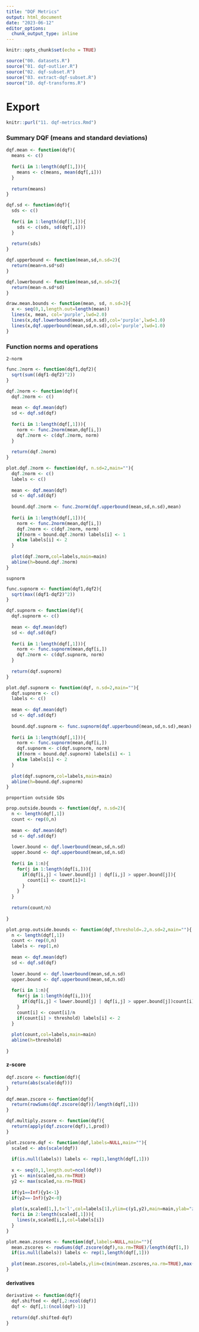 ```yaml
---
title: "DQF Metrics"
output: html_document
date: "2023-06-12"
editor_options: 
  chunk_output_type: inline
---
```


```r
knitr::opts_chunk$set(echo = TRUE)
```

```r
source("00. datasets.R")
source("01. dqf-outlier.R")
source("02. dqf-subset.R")
source("03. extract-dqf-subset.R")
source("10. dqf-transforms.R")
```

# Export
```r
knitr::purl("11. dqf-metrics.Rmd")
```


### Summary DQF (means and standard deviations)

```r
dqf.mean <- function(dqf){
  means <- c()
  
  for(i in 1:length(dqf[1,])){
    means <- c(means, mean(dqf[,i]))
  }
  
  return(means)
}
```

```r
dqf.sd <- function(dqf){
  sds <- c()
  
  for(i in 1:length(dqf[1,])){
    sds <- c(sds, sd(dqf[,i]))
  }
  
  return(sds)
}
```

```r
dqf.upperbound <- function(mean,sd,n.sd=2){
  return(mean+n.sd*sd)
}

dqf.lowerbound <- function(mean,sd,n.sd=2){
  return(mean-n.sd*sd)
}
```

```r
draw.mean.bounds <- function(mean, sd, n.sd=2){
  x <- seq(0,1,length.out=length(mean))
  lines(x, mean, col='purple',lwd=2.0)
  lines(x,dqf.lowerbound(mean,sd,n.sd),col='purple',lwd=1.0)
  lines(x,dqf.upperbound(mean,sd,n.sd),col='purple',lwd=1.0)
}
```

### Function norms and operations

`2-norm`

```r
func.2norm <- function(dqf1,dqf2){
  sqrt(sum((dqf1-dqf2)^2))
}
```

```r
dqf.2norm <- function(dqf){
  dqf.2norm <- c()
  
  mean <- dqf.mean(dqf)
  sd <- dqf.sd(dqf)
  
  for(i in 1:length(dqf[,1])){
    norm <- func.2norm(mean,dqf[i,])
    dqf.2norm <- c(dqf.2norm, norm)
  }
  
  return(dqf.2norm)
}
```

```r
plot.dqf.2norm <- function(dqf, n.sd=2,main=""){
  dqf.2norm <- c()
  labels <- c()
  
  mean <- dqf.mean(dqf)
  sd <- dqf.sd(dqf)
  
  bound.dqf.2norm <- func.2norm(dqf.upperbound(mean,sd,n.sd),mean)
  
  for(i in 1:length(dqf[,1])){
    norm <- func.2norm(mean,dqf[i,])
    dqf.2norm <- c(dqf.2norm, norm)
    if(norm < bound.dqf.2norm) labels[i] <- 1
    else labels[i] <- 2
  }
  
  plot(dqf.2norm,col=labels,main=main)
  abline(h=bound.dqf.2norm)
}
```

`supnorm`

```r
func.supnorm <- function(dqf1,dqf2){
  sqrt(max((dqf1-dqf2)^2))
}
```

```r
dqf.supnorm <- function(dqf){
  dqf.supnorm <- c()
  
  mean <- dqf.mean(dqf)
  sd <- dqf.sd(dqf)
  
  for(i in 1:length(dqf[,1])){
    norm <- func.supnorm(mean,dqf[i,])
    dqf.2norm <- c(dqf.supnorm, norm)
  }
  
  return(dqf.supnorm)
}
```

```r
plot.dqf.supnorm <- function(dqf, n.sd=2,main=""){
  dqf.supnorm <- c()
  labels <- c()
  
  mean <- dqf.mean(dqf)
  sd <- dqf.sd(dqf)
  
  bound.dqf.supnorm <- func.supnorm(dqf.upperbound(mean,sd,n.sd),mean)
  
  for(i in 1:length(dqf[,1])){
    norm <- func.supnorm(mean,dqf[i,])
    dqf.supnorm <- c(dqf.supnorm, norm)
    if(norm < bound.dqf.supnorm) labels[i] <- 1
    else labels[i] <- 2
  }
  
  plot(dqf.supnorm,col=labels,main=main)
  abline(h=bound.dqf.supnorm)
}
```

`proportion outside SDs`

```r
prop.outside.bounds <- function(dqf, n.sd=2){
  n <- length(dqf[,1])
  count <- rep(0,n)
  
  mean <- dqf.mean(dqf)
  sd <- dqf.sd(dqf)
  
  lower.bound <- dqf.lowerbound(mean,sd,n.sd)
  upper.bound <- dqf.upperbound(mean,sd,n.sd)
  
  for(i in 1:n){
    for(j in 1:length(dqf[i,])){
      if(dqf[i,j] < lower.bound[j] | dqf[i,j] > upper.bound[j]){
        count[i] <- count[i]+1
      }
    }
  }
  
  return(count/n)
  
}
```

```r
plot.prop.outside.bounds <- function(dqf,threshold=.2,n.sd=2,main=""){
  n <- length(dqf[,1])
  count <- rep(0,n)
  labels <- rep(1,n)
  
  mean <- dqf.mean(dqf)
  sd <- dqf.sd(dqf)
  
  lower.bound <- dqf.lowerbound(mean,sd,n.sd)
  upper.bound <- dqf.upperbound(mean,sd,n.sd)
  
  for(i in 1:n){
    for(j in 1:length(dqf[i,])){
      if(dqf[i,j] < lower.bound[j] | dqf[i,j] > upper.bound[j])count[i] <- count[i]+1
    }
    count[i] <- count[i]/n
    if(count[i] > threshold) labels[i] <- 2  
  }
  
  plot(count,col=labels,main=main)
  abline(h=threshold)
  
}
```

#### z-score

```r
dqf.zscore <- function(dqf){
  return(abs(scale(dqf)))
}
```

```r
dqf.mean.zscore <- function(dqf){
  return(rowSums(dqf.zscore(dqf))/length(dqf[,1]))
}
```

```r
dqf.multiply.zscore <- function(dqf){
  return(apply(dqf.zscore(dqf),1,prod))
}
```

```r
plot.zscore.dqf <- function(dqf,labels=NULL,main=""){
  scaled <- abs(scale(dqf))
  
  if(is.null(labels)) labels <- rep(1,length(dqf[,1]))
  
  x <- seq(0,1,length.out=ncol(dqf))
  y1 <- min(scaled,na.rm=TRUE)
  y2 <- max(scaled,na.rm=TRUE)
  
  if(y1==Inf){y1<-1}
  if(y2==-Inf){y2<-0}
  
  plot(x,scaled[1,],t='l',col=labels[1],ylim=c(y1,y2),main=main,ylab="z-score")
  for(i in 2:length(scaled[,1])){
    lines(x,scaled[i,],col=labels[i])
  }
}
```

```r
plot.mean.zscores <- function(dqf,labels=NULL,main=""){
  mean.zscores <- rowSums(dqf.zscore(dqf),na.rm=TRUE)/length(dqf[1,])
  if(is.null(labels)) labels <- rep(1,length(dqf[,1]))
  
  plot(mean.zscores,col=labels,ylim=c(min(mean.zscores,na.rm=TRUE),max(mean.zscores,na.rm=TRUE)),main=main)
}
```

#### derivatives

```r
derivative <- function(dqf){
  dqf.shifted <- dqf[,2:ncol(dqf)]
  dqf <- dqf[,1:(ncol(dqf)-1)]
  
  return(dqf.shifted-dqf)
}
```








































